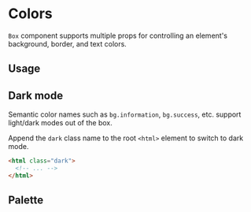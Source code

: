 
# Colors

`Box` component supports multiple props for controlling an element's background, border, and text colors.

## Usage

<ax-demo name="colors-usage" />

## Dark mode

Semantic color names such as `bg.information`, `bg.success`, etc. support light/dark modes out of the box.

Append the `dark` class name to the root `<html>` element to switch to dark mode.

```html /dark/
<html class="dark">
  <!-- ... -->
</html>
```

## Palette

<ColorPalette />
